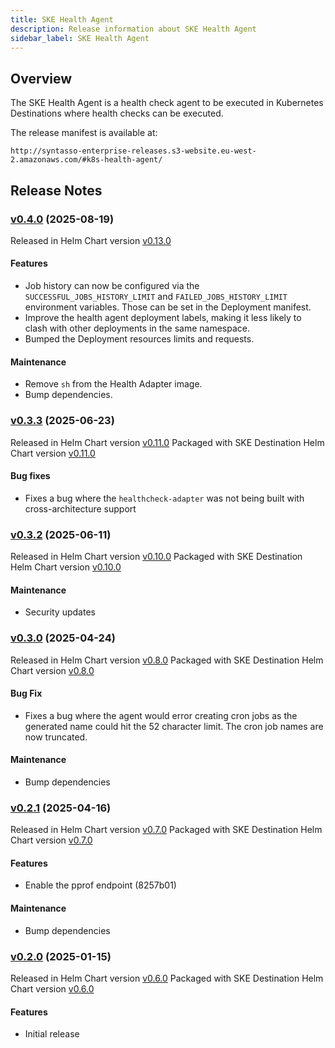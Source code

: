 ```yaml
---
title: SKE Health Agent
description: Release information about SKE Health Agent
sidebar_label: SKE Health Agent
---
```


## Overview

The SKE Health Agent is a health check agent to be executed in Kubernetes Destinations where health checks can be executed.

The release manifest is available at:

```
http://syntasso-enterprise-releases.s3-website.eu-west-2.amazonaws.com/#k8s-health-agent/
```

## Release Notes

### [v0.4.0](http://syntasso-enterprise-releases.s3-website.eu-west-2.amazonaws.com/#k8s-health-agent/v0.4.0/) (2025-08-19)

Released in Helm Chart version [v0.13.0](http://syntasso-enterprise-releases.s3-website.eu-west-2.amazonaws.com/#k8s-health-agent-helm-chart/0.13.0/)

#### Features

* Job history can now be configured via the `SUCCESSFUL_JOBS_HISTORY_LIMIT` and
  `FAILED_JOBS_HISTORY_LIMIT` environment variables. Those can be set in the
  Deployment manifest.
* Improve the health agent deployment labels, making it less likely to clash
  with other deployments in the same namespace.
* Bumped the Deployment resources limits and requests.

#### Maintenance

* Remove `sh` from the Health Adapter image.
* Bump dependencies.

### [v0.3.3](http://syntasso-enterprise-releases.s3-website.eu-west-2.amazonaws.com/#k8s-health-agent/v0.3.3/) (2025-06-23)

Released in Helm Chart version [v0.11.0](http://syntasso-enterprise-releases.s3-website.eu-west-2.amazonaws.com/#k8s-health-agent-helm-chart/0.11.0/)
Packaged with SKE Destination Helm Chart version [v0.11.0](http://syntasso-enterprise-releases.s3-website.eu-west-2.amazonaws.com/#ske-destination-helm-chart/0.11.0/)

#### Bug fixes

* Fixes a bug where the `healthcheck-adapter` was not being built with cross-architecture support

### [v0.3.2](http://syntasso-enterprise-releases.s3-website.eu-west-2.amazonaws.com/#k8s-health-agent/v0.3.2/) (2025-06-11)

Released in Helm Chart version [v0.10.0](http://syntasso-enterprise-releases.s3-website.eu-west-2.amazonaws.com/#k8s-health-agent-helm-chart/0.10.0/)
Packaged with SKE Destination Helm Chart version [v0.10.0](http://syntasso-enterprise-releases.s3-website.eu-west-2.amazonaws.com/#ske-destination-helm-chart/0.10.0/)

#### Maintenance

* Security updates

### [v0.3.0](http://syntasso-enterprise-releases.s3-website.eu-west-2.amazonaws.com/#k8s-health-agent/v0.3.0/) (2025-04-24)

Released in Helm Chart version [v0.8.0](http://syntasso-enterprise-releases.s3-website.eu-west-2.amazonaws.com/#k8s-health-agent-helm-chart/0.8.0/)
Packaged with SKE Destination Helm Chart version [v0.8.0](http://syntasso-enterprise-releases.s3-website.eu-west-2.amazonaws.com/#ske-destination-helm-chart/0.8.0/)

#### Bug Fix

* Fixes a bug where the agent would error creating cron jobs as the generated name could hit the 52 character limit. The cron job names are now truncated.

#### Maintenance

* Bump dependencies

### [v0.2.1](http://syntasso-enterprise-releases.s3-website.eu-west-2.amazonaws.com/#k8s-health-agent/v0.2.1/) (2025-04-16)

Released in Helm Chart version [v0.7.0](http://syntasso-enterprise-releases.s3-website.eu-west-2.amazonaws.com/#k8s-health-agent-helm-chart/0.7.0/)
Packaged with SKE Destination Helm Chart version [v0.7.0](http://syntasso-enterprise-releases.s3-website.eu-west-2.amazonaws.com/#ske-destination-helm-chart/0.7.0/)

#### Features

* Enable the pprof endpoint (8257b01)

#### Maintenance

* Bump dependencies

### [v0.2.0](http://syntasso-enterprise-releases.s3-website.eu-west-2.amazonaws.com/#k8s-health-agent/v0.2.0/) (2025-01-15)

Released in Helm Chart version [v0.6.0](http://syntasso-enterprise-releases.s3-website.eu-west-2.amazonaws.com/#k8s-health-agent-helm-chart/0.6.0/)
Packaged with SKE Destination Helm Chart version [v0.6.0](http://syntasso-enterprise-releases.s3-website.eu-west-2.amazonaws.com/#ske-destination-helm-chart/)

#### Features

* Initial release
